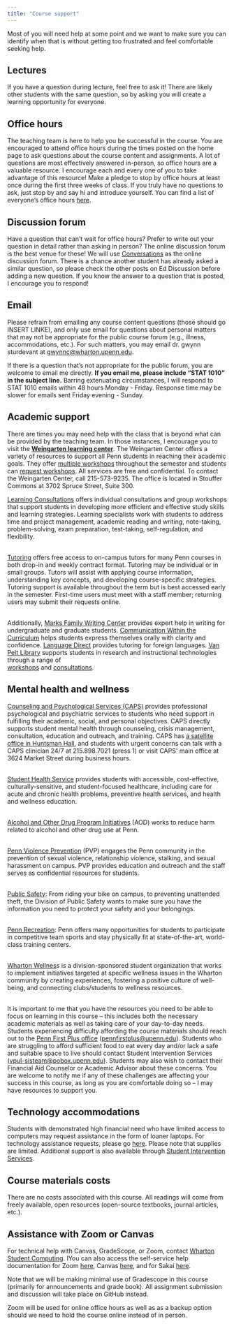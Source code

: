 ```yaml
---
title: "Course support"
---
```


Most of you will need help at some point and we want to make sure you can identify when that is without getting too frustrated and feel comfortable seeking help.

## Lectures

If you have a question during lecture, feel free to ask it! There are likely other students with the same question, so by asking you will create a learning opportunity for everyone.

## Office hours

The teaching team is here to help you be successful in the course. You are encouraged to attend office hours during the times posted on the home page to ask questions about the course content and assignments. A lot of questions are most effectively answered in-person, so office hours are a valuable resource. I encourage each and every one of you to take advantage of this resource! Make a pledge to stop by office hours at least once during the first three weeks of class. If you truly have no questions to ask, just stop by and say hi and introduce yourself. You can find a list of everyone's office hours [here](/course-team.html).

## Discussion forum

Have a question that can't wait for office hours? Prefer to write out your question in detail rather than asking in person? The online discussion forum is the best venue for these! We will use [Conversations](https://sakai.duke.edu/portal/site/779c3ebe-3b88-4bcc-bd01-1813e8396a23/tool/13b6446a-a6c6-4222-8cfb-c36d1f70802b) as the online discussion forum. There is a chance another student has already asked a similar question, so please check the other posts on Ed Discussion before adding a new question. If you know the answer to a question that is posted, I encourage you to respond!

## Email

Please refrain from emailing any course content questions (those should go INSERT LINKE), and only use email for questions about personal matters that may not be appropriate for the public course forum (e.g., illness, accommodations, etc.). For such matters, you may email dr. gwynn sturdevant at [gwynnc\@wharton.upenn.edu](mailto:gwynnc@wharton.upenn.edu).

If there is a question that's not appropriate for the public forum, you are welcome to email me directly. **If you email me, please include "STAT 1010" in the subject line.** Barring extenuating circumstances, I will respond to STAT 1010 emails within 48 hours Monday - Friday. Response time may be slower for emails sent Friday evening - Sunday.

## Academic support

There are times you may need help with the class that is beyond what can be provided by the teaching team. In those instances, I encourage you to visit the [**Weingarten learning center**](https://wlrc.vpul.upenn.edu/). The Weingarten Center offers a variety of resources to support all Penn students in reaching their academic goals. They offer [multiple workshops](https://ulife.vpul.upenn.edu/calendar/host/weingarten-center/28) throughout the semester and students can [request workshops](https://wlrc.vpul.upenn.edu/request-a-workshop/). All services are free and confidential. To contact the Weingarten Center, call 215-573-9235. The office is located in Stouffer Commons at 3702 Spruce Street, Suite 300.

[Learning Consultations](https://wlrc.vpul.upenn.edu/lr/) offers individual consultations and group workshops that support students in developing more efficient and effective study skills and learning strategies. Learning specialists work with students to address time and project management, academic reading and writing, note-taking, problem-solving, exam preparation, test-taking, self-regulation, and flexibility.

\
[Tutoring](https://wlrc.vpul.upenn.edu/tutoring-services/) offers free access to on-campus tutors for many Penn courses in both drop-in and weekly contract format. Tutoring may be individual or in small groups. Tutors will assist with applying course information, understanding key concepts, and developing course-specific strategies. Tutoring support is available throughout the term but is best accessed early in the semester. First-time users must meet with a staff member; returning users may submit their requests online.

\
Additionally, [Marks Family Writing Center](http://writing.upenn.edu/critical/wc/) provides expert help in writing for undergraduate and graduate students. [Communication Within the Curriculum](http://www.sas.upenn.edu/cwic/) helps students express themselves orally with clarity and confidence. [Language Direct](https://plc.sas.upenn.edu/languagedirect) provides tutoring for foreign languages. [Van \
Pelt Library](http://commons.library.upenn.edu/student-support/student-assistance-services) supports students in research and instructional technologies through a range of \
[workshops](http://guides.library.upenn.edu/workshops) and [consultations](http://gethelp.library.upenn.edu/).

## Mental health and wellness

[Counseling and Psychological Services (CAPS)](https://www.vpul.upenn.edu/caps/) provides professional psychological and psychiatric services to students who need support in fulfilling their academic, social, and personal objectives. CAPS directly supports student mental health through counseling, crisis management, consultation, education and outreach, and training. CAPS has [a satellite office in Huntsman Hall](satellite office in  Huntsman Hall), and students with urgent concerns can talk with a CAPS clinician 24/7 at 215.898.7021 (press 1) or visit CAPS\' main office at 3624 Market Street during business hours.

\
[Student Health Service](https://www.vpul.upenn.edu/shs/) provides students with accessible, cost-effective, culturally-sensitive, and student-focused healthcare, including care for acute and chronic health problems, preventive health services, and health and wellness education.

\
[Alcohol and Other Drug Program Initiatives](https://www.vpul.upenn.edu/alcohol/) (AOD) works to reduce harm related to alcohol and other drug use at Penn.

\
[Penn Violence Prevention](https://www.vpul.upenn.edu/pvp/index.php) (PVP) engages the Penn community in the prevention of sexual violence, relationship violence, stalking, and sexual harassment on campus. PVP provides education and outreach and the staff serves as confidential resources for students.

\
[Public Safety](https://www.publicsafety.upenn.edu/safety-initiatives/): From riding your bike on campus, to preventing unattended theft, the Division of Public Safety wants to make sure you have the information you need to protect your safety and your belongings.

\
[Penn Recreation](http://www.upenn.edu/recreation/): Penn offers many opportunities for students to participate in competitive team sports and stay physically fit at state-of-the-art, world-class training centers.

\
[Wharton Wellnes](https://groups.wharton.upenn.edu/wwb/home/)s is a division-sponsored student organization that works to implement initiatives targeted at specific wellness issues in the Wharton community by creating experiences, fostering a positive culture of well-being, and connecting clubs/students to wellness resources.

\
It is important to me that you have the resources you need to be able to focus on learning in this course -- this includes both the necessary academic materials as well as taking care of your day-to-day needs. Students experiencing difficulty affording the course materials should reach out to the [Penn First Plus office](mailto:pennfirst) ([pennfirstplus\@upenn.edu](mailto:pennfirstplus@upenn.edu)). Students who are struggling to afford sufficient food to eat every day and/or lack a safe and suitable space to live should contact Student Intervention Services ([vpul-sisteam\@pobox.upenn.edu](mailto:vpul-sisteam@pobox.upenn.edu)). Students may also wish to contact their Financial Aid Counselor or Academic Advisor about these concerns. You are welcome to notify me if any of these challenges are affecting your success in this course, as long as you are comfortable doing so -- I may have resources to support you.

## **Technology accommodations** 

Students with demonstrated high financial need who have limited access to computers may request assistance in the form of loaner laptops. For technology assistance requests, please go [here](https://sis.vpul.upenn.edu/emergency-and-opportunity-funding/). Please note that supplies are limited. Additional support is also available through [Student Intervention Services](mailto:vpul-sisteam@pobox.upenn.edu).

## **Course materials costs**

There are no costs associated with this course. All readings will come from freely available, open resources (open-source textbooks, journal articles, etc.).

## **Assistance with Zoom or Canvas**

For technical help with Canvas, GradeScope, or Zoom, contact [Wharton Student Computing](https://computing.wharton.upenn.edu/). IYou can also access the self-service help documentation for Zoom [here](https://support.wharton.upenn.edu/help/logging-into-zoom), Canvas [here](https://support.wharton.upenn.edu/help/canvas-help-for-students), and for Sakai [here](https://sakai-duke.screenstepslive.com/s/sakai_support).

Note that we will be making minimal use of Gradescope in this course (primarily for announcements and grade book). All assignment submission and discussion will take place on GitHub instead.

Zoom will be used for online office hours as well as as a backup option should we need to hold the course online instead of in person.
